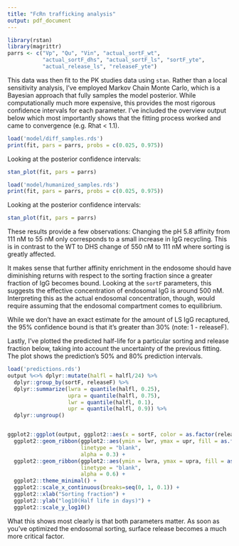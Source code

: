 ```yaml
---
title: "FcRn trafficking analysis"
output: pdf_document
---
```


```r
library(rstan)
library(magrittr)
parrs <- c("Vp", "Qu", "Vin", "actual_sortF_wt",
           "actual_sortF_dhs", "actual_sortF_ls", "sortF_yte",
           "actual_release_ls", "releaseF_yte")
```

This data was then fit to the PK studies data using `stan`. Rather than a local sensitivity analysis, I've employed Markov Chain Monte Carlo, which is a Bayesian approach that fully samples the model posterior. While computationally much more expensive, this provides the most rigorous confidence intervals for each parameter. I've included the overview output below which most importantly shows that the fitting process worked and came to convergence (e.g. Rhat < 1.1).

```r
load('model/diff_samples.rds')
print(fit, pars = parrs, probs = c(0.025, 0.975))
```

Looking at the posterior confidence intervals:

```r
stan_plot(fit, pars = parrs)
```



```r
load('model/humanized_samples.rds')
print(fit, pars = parrs, probs = c(0.025, 0.975))
```

Looking at the posterior confidence intervals:

```r
stan_plot(fit, pars = parrs)
```


These results provide a few observations: Changing the pH 5.8 affinity from 111 nM to 55 nM only corresponds to a small increase in IgG recycling. This is in contrast to the WT to DHS change of 550 nM to 111 nM where sorting is greatly affected.

It makes sense that further affinity enrichment in the endosome should have diminishing returns with respect to the sorting fraction since a greater fraction of IgG becomes bound. Looking at the `sortF` parameters, this suggests the effective concentration of endosomal IgG is around 500 nM. Interpreting this as the actual endosomal concentration, though, would require assuming that the endosomal compartment comes to equilibrium.

While we don't have an exact estimate for the amount of LS IgG recaptured, the 95% confidence bound is that it's greater than 30% (note: 1 - releaseF).

Lastly, I've plotted the predicted half-life for a particular sorting and release fraction below, taking into account the uncertainty of the previous fitting. The plot shows the prediction's 50% and 80% prediction intervals.

```r
load('predictions.rds')
output %<>% dplyr::mutate(halfl = halfl/24) %>%
  dplyr::group_by(sortF, releaseF) %>%
  dplyr::summarize(lwra = quantile(halfl, 0.25),
                   upra = quantile(halfl, 0.75),
                   lwr = quantile(halfl, 0.1),
                   upr = quantile(halfl, 0.9)) %>%
  dplyr::ungroup()


ggplot2::ggplot(output, ggplot2::aes(x = sortF, color = as.factor(releaseF), group = releaseF)) +
  ggplot2::geom_ribbon(ggplot2::aes(ymin = lwr, ymax = upr, fill = as.factor(releaseF)),
                       linetype = "blank",
                       alpha = 0.3) +
  ggplot2::geom_ribbon(ggplot2::aes(ymin = lwra, ymax = upra, fill = as.factor(releaseF)),
                       linetype = "blank",
                       alpha = 0.6) +
  ggplot2::theme_minimal() +
  ggplot2::scale_x_continuous(breaks=seq(0, 1, 0.1)) +
  ggplot2::xlab("Sorting fraction") +
  ggplot2::ylab("log10(Half life in days)") + 
  ggplot2::scale_y_log10()
```

What this shows most clearly is that both parameters matter. As soon as you've optimized the endosomal sorting, surface release becomes a much more critical factor.
